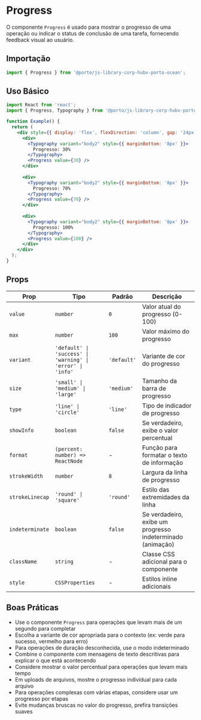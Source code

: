 

<Meta title="Components/Progress" />

# Progress

O componente `Progress` é usado para mostrar o progresso de uma operação ou indicar o status de conclusão de uma tarefa, fornecendo feedback visual ao usuário.



## Importação

```jsx
import { Progress } from '@porto/js-library-corp-hubv-porto-ocean';
```

## Uso Básico

```jsx
import React from 'react';
import { Progress, Typography } from '@porto/js-library-corp-hubv-porto-ocean';

function Example() {
  return (
    <div style={{ display: 'flex', flexDirection: 'column', gap: '24px' }}>
      <div>
        <Typography variant="body2" style={{ marginBottom: '8px' }}>
          Progresso: 30%
        </Typography>
        <Progress value={30} />
      </div>
      
      <div>
        <Typography variant="body2" style={{ marginBottom: '8px' }}>
          Progresso: 70%
        </Typography>
        <Progress value={70} />
      </div>
      
      <div>
        <Typography variant="body2" style={{ marginBottom: '8px' }}>
          Progresso: 100%
        </Typography>
        <Progress value={100} />
      </div>
    </div>
  );
}
```

## Props

| Prop | Tipo | Padrão | Descrição |
|------|------|--------|-----------|
| `value` | `number` | `0` | Valor atual do progresso (0-100) |
| `max` | `number` | `100` | Valor máximo do progresso |
| `variant` | `'default' \| 'success' \| 'warning' \| 'error' \| 'info'` | `'default'` | Variante de cor do progresso |
| `size` | `'small' \| 'medium' \| 'large'` | `'medium'` | Tamanho da barra de progresso |
| `type` | `'line' \| 'circle'` | `'line'` | Tipo de indicador de progresso |
| `showInfo` | `boolean` | `false` | Se verdadeiro, exibe o valor percentual |
| `format` | `(percent: number) => ReactNode` | - | Função para formatar o texto de informação |
| `strokeWidth` | `number` | `8` | Largura da linha de progresso |
| `strokeLinecap` | `'round' \| 'square'` | `'round'` | Estilo das extremidades da linha |
| `indeterminate` | `boolean` | `false` | Se verdadeiro, exibe um progresso indeterminado (animação) |
| `className` | `string` | - | Classe CSS adicional para o componente |
| `style` | `CSSProperties` | - | Estilos inline adicionais |



## Boas Práticas

- Use o componente `Progress` para operações que levam mais de um segundo para completar
- Escolha a variante de cor apropriada para o contexto (ex: verde para sucesso, vermelho para erro)
- Para operações de duração desconhecida, use o modo indeterminado
- Combine o componente com mensagens de texto descritivas para explicar o que está acontecendo
- Considere mostrar o valor percentual para operações que levam mais tempo
- Em uploads de arquivos, mostre o progresso individual para cada arquivo
- Para operações complexas com várias etapas, considere usar um progresso por etapas
- Evite mudanças bruscas no valor do progresso, prefira transições suaves
